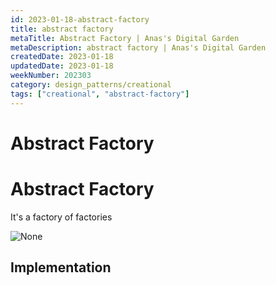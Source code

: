 ```yaml
---
id: 2023-01-18-abstract-factory
title: abstract factory
metaTitle: Abstract Factory | Anas's Digital Garden
metaDescription: abstract factory | Anas's Digital Garden
createdDate: 2023-01-18
updatedDate: 2023-01-18
weekNumber: 202303
category: design_patterns/creational
tags: ["creational", "abstract-factory"]
---
```


# Abstract Factory

# Abstract Factory

It's a factory of factories

![None](../UMLs/abstract-factory.png)

## Implementation
